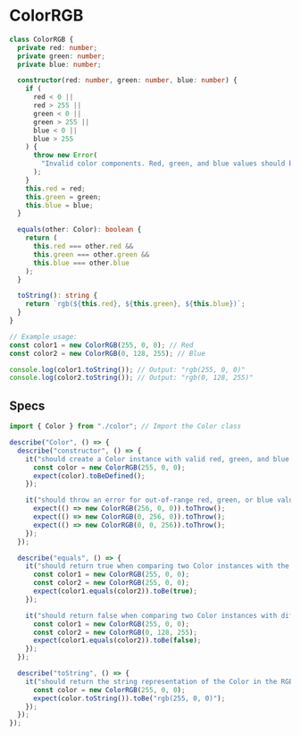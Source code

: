 # ColorRGB

```ts copy
class ColorRGB {
  private red: number;
  private green: number;
  private blue: number;

  constructor(red: number, green: number, blue: number) {
    if (
      red < 0 ||
      red > 255 ||
      green < 0 ||
      green > 255 ||
      blue < 0 ||
      blue > 255
    ) {
      throw new Error(
        "Invalid color components. Red, green, and blue values should be between 0 and 255."
      );
    }
    this.red = red;
    this.green = green;
    this.blue = blue;
  }

  equals(other: Color): boolean {
    return (
      this.red === other.red &&
      this.green === other.green &&
      this.blue === other.blue
    );
  }

  toString(): string {
    return `rgb(${this.red}, ${this.green}, ${this.blue})`;
  }
}

// Example usage:
const color1 = new ColorRGB(255, 0, 0); // Red
const color2 = new ColorRGB(0, 128, 255); // Blue

console.log(color1.toString()); // Output: "rgb(255, 0, 0)"
console.log(color2.toString()); // Output: "rgb(0, 128, 255)"
```

## Specs

```ts copy
import { Color } from "./color"; // Import the Color class

describe("Color", () => {
  describe("constructor", () => {
    it("should create a Color instance with valid red, green, and blue values", () => {
      const color = new ColorRGB(255, 0, 0);
      expect(color).toBeDefined();
    });

    it("should throw an error for out-of-range red, green, or blue values", () => {
      expect(() => new ColorRGB(256, 0, 0)).toThrow();
      expect(() => new ColorRGB(0, 256, 0)).toThrow();
      expect(() => new ColorRGB(0, 0, 256)).toThrow();
    });
  });

  describe("equals", () => {
    it("should return true when comparing two Color instances with the same red, green, and blue values", () => {
      const color1 = new ColorRGB(255, 0, 0);
      const color2 = new ColorRGB(255, 0, 0);
      expect(color1.equals(color2)).toBe(true);
    });

    it("should return false when comparing two Color instances with different red, green, and blue values", () => {
      const color1 = new ColorRGB(255, 0, 0);
      const color2 = new ColorRGB(0, 128, 255);
      expect(color1.equals(color2)).toBe(false);
    });
  });

  describe("toString", () => {
    it("should return the string representation of the Color in the RGB format", () => {
      const color = new ColorRGB(255, 0, 0);
      expect(color.toString()).toBe("rgb(255, 0, 0)");
    });
  });
});
```
